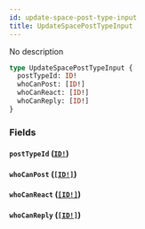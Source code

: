 ```yaml
---
id: update-space-post-type-input
title: UpdateSpacePostTypeInput
---
```


No description

```graphql
type UpdateSpacePostTypeInput {
  postTypeId: ID!
  whoCanPost: [ID!]
  whoCanReact: [ID!]
  whoCanReply: [ID!]
}
```

### Fields

#### `postTypeId` ([`ID!`](/graphql/scalars/id))

#### `whoCanPost` ([`[ID!]`](/graphql/scalars/id))

#### `whoCanReact` ([`[ID!]`](/graphql/scalars/id))

#### `whoCanReply` ([`[ID!]`](/graphql/scalars/id))
